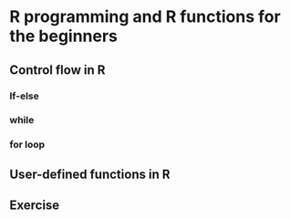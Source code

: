 # R programming and R functions for the beginners

## Control flow in R
### If-else
### while
### for loop

## User-defined functions in R
## Exercise